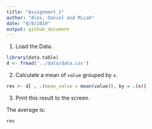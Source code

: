 ```yaml
---
title: "Assignment_1"
author: "Alex, Daniel and Micah"
date: "8/8/2019"
output: github_document
---
```


1. Load the Data.

```r
library(data.table)
d <- fread('../data/data.csv')
```

2. Calculate a mean of `value` grouped by `x`.

```r
res <- d[ , .(mean_value = mean(value)), by = .(x)]
```

3. Print this result to the screen. 

The average is: 

```r
res
```


